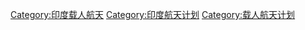 [[Category:印度载人航天|Category:印度载人航天]]
[[Category:印度航天计划|Category:印度航天计划]]
[[Category:载人航天计划|Category:载人航天计划]]